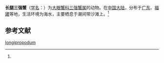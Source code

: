 {{Speciesbox
| name = 长腿三强蟹
| status = 
| status_system = 
| image = 
| genus = Tritodynamia
| species = longipropodum
| authority = (Dai, 1980)<ref name='id11913'>{{cite web| url =http://www.bioinfo.cn/db05/BjdwSpecies.php?action=view&id=11913| title =长腿三强蟹| work =《中国动物物种编目数据库》| publisher =中国科学院微生物研究所| author =中国科学院动物研究所| accessdate =2009-04-28| deadurl =yes| archiveurl =https://web.archive.org/web/20160305104204/http://www.bioinfo.cn/db05/BjdwSpecies.php?action=view&id=11913| archivedate =2016-03-05}}</ref>
}}

'''长腿三强蟹'''（[[学名|学名]]：{{lang|la|''Tritodynamia longipropodum''}}）为[[大眼蟹科|大眼蟹科]][[三强蟹属|三强蟹属]]的动物。在[[中国大陆|中国大陆]]，分布于[[广东|广东]]、[[福建|福建]]等地，生活环境为海水，主要栖息于潮间带沙滩上。<ref name='id11913'/>

== 参考文献 ==
{{reflist}}

{{Wikispecies|Tritodynamia longipropodum}}
{{Taxonbar|from=Q14507685}}

[[Category:三强蟹属|longipropodum]]


{{螃蟹小作品}}